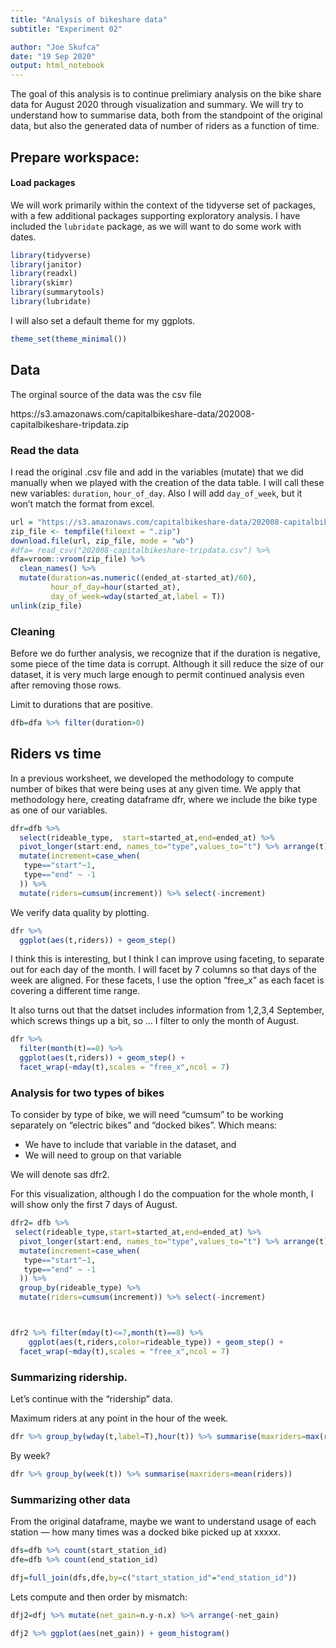 ```yaml
---
title: "Analysis of bikeshare data"
subtitle: "Experiment 02"

author: "Joe Skufca"
date: "19 Sep 2020"
output: html_notebook
---
```


The goal of this analysis is to continue prelimiary analysis on the bike share data for August 2020 through visualization and summary.  We will try to understand how to summarise data, both from the standpoint of the original data, but also the generated data of number of riders as a function of time.

## Prepare workspace:

#### Load packages

We will work primarily within the context of the tidyverse set of packages, with a few additional packages supporting exploratory analysis.  I have included the `lubridate` package, as we will want to do some work with dates.

```r
library(tidyverse)
library(janitor)
library(readxl)
library(skimr)
library(summarytools)
library(lubridate)
```

I will also set a default theme for my ggplots.

```r
theme_set(theme_minimal())
```


## Data

The orginal source of the data was the csv file 

https://s3.amazonaws.com/capitalbikeshare-data/202008-capitalbikeshare-tripdata.zip


### Read the data

I read the original .csv file and add in the variables (mutate) that we did manually when we played with the creation of the data table.   I will call these new variables: `duration`, `hour_of_day`.  Also I will add `day_of_week`, but it won't match the format from excel.

```r

url = "https://s3.amazonaws.com/capitalbikeshare-data/202008-capitalbikeshare-tripdata.zip"
zip_file <- tempfile(fileext = ".zip")
download.file(url, zip_file, mode = "wb")
#dfa= read_csv("202008-capitalbikeshare-tripdata.csv") %>% 
dfa=vroom::vroom(zip_file) %>%
  clean_names() %>%
  mutate(duration=as.numeric((ended_at-started_at)/60),
         hour_of_day=hour(started_at),
         day_of_week=wday(started_at,label = T))
unlink(zip_file)  
```


### Cleaning

Before we do further analysis, we recognize that if the duration is negative, some piece of the time data is corrupt.  Although it sill reduce the size of our dataset, it is very much large enough to permit continued analysis even after removing those rows.

Limit to durations that are positive.

```r
dfb=dfa %>% filter(duration>0)
```


## Riders vs time

In a previous worksheet, we developed the methodology to compute number of bikes that were being uses at any given time.  We apply that methodology here, creating dataframe dfr, where we include the bike type as one of our variables.




```r
dfr=dfb %>% 
  select(rideable_type,  start=started_at,end=ended_at) %>%
  pivot_longer(start:end, names_to="type",values_to="t") %>% arrange(t) %>%
  mutate(increment=case_when(
   type=="start"~1,
   type=="end" ~ -1
  )) %>%
  mutate(riders=cumsum(increment)) %>% select(-increment)
```

We verify data quality by plotting.


```r
dfr %>% 
  ggplot(aes(t,riders)) + geom_step() 
```

I think this is interesting, but I think I can improve using faceting, to separate out for each day of the month.   I will facet by 7 columns so that days of the week are aligned.  For these facets, I use the option "free_x" as each facet is covering a different time range.

It also turns out that the datset includes information from 1,2,3,4 September, which screws things up a bit, so ... I filter to only the month of August.


```r
dfr %>% 
  filter(month(t)==8) %>%
  ggplot(aes(t,riders)) + geom_step() +
  facet_wrap(~mday(t),scales = "free_x",ncol = 7)
```

### Analysis for two types of bikes


To consider by type of bike, we will need "cumsum" to be working separately on "electric bikes" and "docked bikes".  Which means:

* We have to include that variable in the dataset, and
* We will need to group on that variable

We will denote sas dfr2.

For this visualization, although I do the compuation for the whole month,
I will show only the first 7 days of August.


```r
dfr2= dfb %>% 
 select(rideable_type,start=started_at,end=ended_at) %>%
  pivot_longer(start:end, names_to="type",values_to="t") %>% arrange(t) %>%
  mutate(increment=case_when(
   type=="start"~1,
   type=="end" ~ -1
  )) %>%
  group_by(rideable_type) %>%
  mutate(riders=cumsum(increment)) %>% select(-increment)



dfr2 %>% filter(mday(t)<=7,month(t)==8) %>%
    ggplot(aes(t,riders,color=rideable_type)) + geom_step() +
  facet_wrap(~mday(t),scales = "free_x",ncol = 7)
```

### Summarizing ridership.


Let's continue with the "ridership" data.


Maximum riders at any point in the hour of the week.

```r
dfr %>% group_by(wday(t,label=T),hour(t)) %>% summarise(maxriders=max(riders)) %>% View()
```
By week?

```r
dfr %>% group_by(week(t)) %>% summarise(maxriders=mean(riders))
```

### Summarizing other data

From the original dataframe, maybe we want to understand usage of each station --- how many times was a docked bike picked up at xxxxx.

```r
dfs=dfb %>% count(start_station_id)
dfe=dfb %>% count(end_station_id)

dfj=full_join(dfs,dfe,by=c("start_station_id"="end_station_id"))
```


Lets compute and then order by mismatch:

```r
dfj2=dfj %>% mutate(net_gain=n.y-n.x) %>% arrange(-net_gain)

dfj2 %>% ggplot(aes(net_gain)) + geom_histogram()
```





